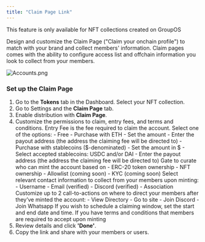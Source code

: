 ```yaml
---
title: "Claim Page Link"
---
```


<Info>This feature is only available for NFT collections created on GroupOS</Info>


Design and customize the Claim Page ("Claim your onchain profile") to match with your brand and collect members' information. Claim pages comes with the ability to configure access list and offchain information you look to collect from your members.

![Accounts.png](https://station-images.nyc3.digitaloceanspaces.com/71cf77c4-ffc9-4ecc-9ca9-6c7d12ae49c4.png)

### Set up the Claim Page

1. Go to the **Tokens** tab in the Dashboard. Select your NFT collection.
2. Go to Settings and the **Claim Page** tab.
3. Enable distribution with **Claim Page**.
4. Customize the permissions to claim, entry fees, and terms and conditions.
   <AccordionGroup>
     <Accordion title="Entry Fee">
       Entry Fee is the fee required to claim the account. Select one of the
       options: - Free - Purchase with ETH - Set the amount - Enter the payout
       address (the address the claiming fee will be directed to) - Purchase
       with stablecoins ($-denominated) - Set the amount in $ - Select accepted
       stablecoins: USDC and/or DAI - Enter the payout address (the address the
       claiming fee will be directed to)
     </Accordion>
     <Accordion title="Eligibility">
       Gate to curate who can mint the account based on - ERC-20 token ownership
       - NFT ownership - Allowlist (coming soon) - KYC (coming soon)
     </Accordion>
     <Accordion title="Member information">
       Select relevant contact information to collect from your members upon
       minting: - Username - Email (verified) - Discord (verified) - Association
     </Accordion>
     <Accordion title="Call-to-actions">
       Customize up to 2 call-to-actions on where to direct your members after
       they’ve minted the account: - View Directory - Go to site - Join Discord
       - Join Whatsapp
     </Accordion>
     <Accordion title="Claiming window">
       If you wish to schedule a claiming window, set the start and end date and
       time.
     </Accordion>
     <Accordion title="Terms & conditions">
       If you have terms and conditions that members are required to accept upon
       minting
     </Accordion>
   </AccordionGroup>
5. Review details and click **'Done'**.
6. Copy the link and share with your members or users.
